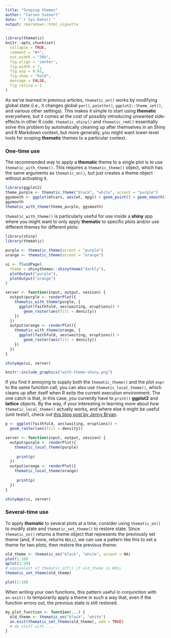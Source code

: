 ```yaml
---
title: "Scoping themes"
author: "Carson Sievert"
date: "`r Sys.Date()`"
output: rmarkdown::html_vignette
---
```


```r
library(thematic)
knitr::opts_chunk$set(
  collapse = TRUE,
  comment = "#>",
  out.width = "70%", 
  fig.align = 'center',
  fig.width = 7,
  fig.asp = 0.61,
  fig.show = "hold",
  message = FALSE,
  fig.retina = 2
)
```

As we've learned in previous articles, `thematic_on()` works by modifying global state (i.e., it changes global `par()`, `palette()`, `ggplot2::theme_set()`, and various other settings). This makes it simple to start using **thematic** everywhere, but it comes at the cost of possibly introducing unwanted side-effects in other R code. `thematic_shiny()` and `thematic_rmd()` essentially solve this problem by automatically cleaning up after themselves in an Shiny and R Markdown context, but more generally, you might want lower-level tools for scoping **thematic** themes to a particular context.

### One-time use 

The recommended way to apply a **thematic** theme to a single plot is to use `thematic_with_theme()`. This requires a `thematic_theme()` object, which has the same arguments as `thematic_on()`, but just creates a theme object without activating it.

```r
library(ggplot2)
theme_purple <- thematic_theme("black", "white", accent = "purple")
ggsmooth <- ggplot(mtcars, aes(wt, mpg)) + geom_point() + geom_smooth()
ggsmooth 
thematic_with_theme(theme_purple, ggsmooth)
```

`thematic_with_theme()` is particularly useful for use inside a **shiny** app where you might want to only apply **thematic** to specific plots and/or use different themes for different plots:

```r
library(shiny)
library(thematic)

purple <- thematic_theme(accent = "purple")
orange <- thematic_theme(accent = "orange")

ui <- fluidPage(
  theme = shinythemes::shinytheme("darkly"),
  plotOutput("purple"),
  plotOutput("orange")
)

server <- function(input, output, session) {
  output$purple <- renderPlot({
    thematic_with_theme(purple, {
      ggplot(faithfuld, aes(waiting, eruptions)) +
        geom_raster(aes(fill = density))
    })
  })
  output$orange <- renderPlot({
    thematic_with_theme(orange, {
      ggplot(faithfuld, aes(waiting, eruptions)) +
        geom_raster(aes(fill = density))
    })
  })
}

shinyApp(ui, server)
```

```r
knitr::include_graphics("with-theme-shiny.png")
```

If you find it annoying to supply both the `thematic_theme()` and the plot `expr` to the same function call, you can also use `thematic_local_theme()`, which cleans up after itself when R exits the current execution environment. The one catch is that, in this case, you currently have to `print()` **ggplot2** and **lattice** objects. By the way, if your interesting in learning more about how `thematic_local_theme()` actually works, and where else it might be useful (unit tests!), check out [this blog post by Jenny Bryan](https://www.tidyverse.org/blog/2020/04/self-cleaning-test-fixtures/).

```r
p <- ggplot(faithfuld, aes(waiting, eruptions)) +
  geom_raster(aes(fill = density))

server <- function(input, output, session) {
  output$purple <- renderPlot({
    thematic_local_theme(purple)
    
     print(p)
  })
  output$orange <- renderPlot({
    thematic_local_theme(orange) 
    
     print(p)
  })
}

shinyApp(ui, server)
```


### Several-time use

To apply **thematic** to several plots at a time, consider using `thematic_on()` to modify state and `thematic_set_theme()` to restore state. Since `thematic_on()` returns a theme object that represents the previously set theme (and, if none, returns `NULL`), we can use a pattern like this to set a theme for two plots, then restore the previous theme:

```r
old_theme <- thematic_on("black", "white", accent = NA)
plot(1:10)
qplot(1:10)
# equivalent of thematic_off() if old_theme is NULL
thematic_set_theme(old_theme)
```

```r
plot(1:10)
```

When writing your own functions, this pattern useful in conjunction with `on.exit()` to temporarily apply a theme in such a way that, even if the function errors out, the previous state is still restored.

```r
my_plot_function <- function(...) {
  old_theme <- thematic_on("black", "white")
  on.exit(thematic_set_theme(old_theme), add = TRUE)
  # do stuff with ...
}
```
